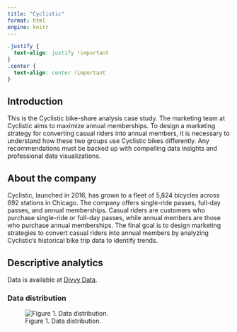```yaml
---
title: "Cyclistic"
format: html
engine: knitr
---
```


```css
.justify {
  text-align: justify !important
}
.center {
  text-align: center !important
}
```

## Introduction
::: {.justify}
This is the Cyclistic bike-share analysis case study. The marketing team at Cyclistic aims to maximize annual memberships. 
To design a marketing strategy for converting casual riders into annual members, it is necessary to understand how these two groups
use Cyclistic bikes differently. Any recommendations must be backed up with compelling data insights and professional data visualizations.

## About the company
Cyclistic, launched in 2016, has grown to a fleet of 5,824 bicycles across 692 stations in Chicago. The company offers single-ride passes, full-day passes, and annual memberships. Casual riders are customers who purchase single-ride or full-day passes, while annual members are those who purchase annual memberships. 
The final goal is to design marketing strategies to convert casual riders into annual members by analyzing Cyclistic's historical bike trip data to identify trends.
:::

## Descriptive analytics
Data is available at [Divvy Data](https://divvy-tripdata.s3.amazonaws.com/index.html).

### Data distribution
::: {.center}
![Figure 1. Data distribution.](figures/distribution_violin.png)
:::
